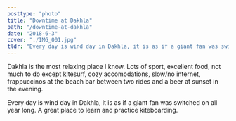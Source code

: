 ```yaml
---
posttype: "photo"
title: "Downtime at Dakhla"
path: "/downtime-at-dakhla"
date: "2018-6-3"
cover: "./IMG_001.jpg"
tldr: "Every day is wind day in Dakhla, it is as if a giant fan was switched on all year long. A great place to learn and practice kiteboarding."
---
```




<MetaBox>
<Data caption="Year" nodata="2018"/>
<Data caption="Country" nodata="Morocco"/>
<Data caption="Camera" nodata="Sony NEX5-N"/>
</MetaBox>

Dakhla is the most relaxing place I know. Lots of sport, excellent food, not much to do except kitesurf, cozy accomodations, slow/no  internet, frappuccinos at the beach bar between two rides and a beer at sunset in the evening.

Every day is wind day in Dakhla, it is as if a giant fan was switched on all year long. A great place to learn and practice kiteboarding.

<ZoomImage src={IMG_002} />
<ZoomImage src={IMG_003} />
<ZoomImage src={IMG_004} />

<GridBlock>
    <ZoomImage src={IMG_005} />
    <ZoomImage src={IMG_006} />
</GridBlock>

<ZoomImage src={IMG_007} />
<ZoomImage src={IMG_008} />

<GridBlock>
    <ZoomImage src={IMG_009} />
    <ZoomImage src={IMG_010} />
</GridBlock>

<ZoomImage src={IMG_011} />












